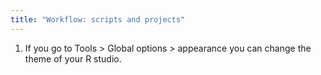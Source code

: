 ```yaml
---
title: "Workflow: scripts and projects"
---
```


1. If you go to Tools \> Global options \> appearance you can change the theme of your R studio.
